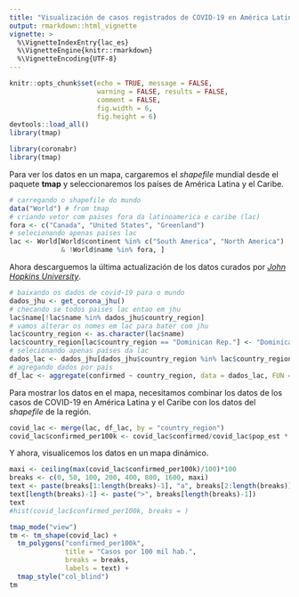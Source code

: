 ```yaml
---
title: "Visualización de casos registrados de COVID-19 en América Latina y el Caribe"
output: rmarkdown::html_vignette
vignette: >
  %\VignetteIndexEntry{lac_es}
  %\VignetteEngine{knitr::rmarkdown}
  %\VignetteEncoding{UTF-8}
---
```


```r
knitr::opts_chunk$set(echo = TRUE, message = FALSE,
                      warning = FALSE, results = FALSE,
                      comment = FALSE,
                      fig.width = 6,
                      fig.height = 6)
devtools::load_all()
library(tmap)
```

```r
library(coronabr)
library(tmap)
```

Para ver los datos en un mapa, cargaremos el *shapefile* mundial desde el paquete **tmap** y seleccionaremos los países de América Latina y el Caribe.

```r
# carregando o shapefile do mundo
data("World") # from tmap
# criando vetor com paises fora da latinoamerica e caribe (lac)
fora <- c("Canada", "United States", "Greenland")
# selecionando apenas paises lac
lac <- World[World$continent %in% c("South America", "North America")
             & !World$name %in% fora, ]

```

Ahora descarguemos la última actualización de los datos curados por [*John Hopkins University*](https://github.com/CSSEGISandData/COVID-19).

```r
# baixando os dados de covid-19 para o mundo
dados_jhu <- get_corona_jhu()
# checando se todos paises lac entao em jhu
lac$name[!lac$name %in% dados_jhu$country_region]
# vamos alterar os nomes em lac para bater com jhu
lac$country_region <- as.character(lac$name)
lac$country_region[lac$country_region == "Dominican Rep."] <- "Dominican Republic"
# selecionando apenas países da lac
dados_lac <- dados_jhu[dados_jhu$country_region %in% lac$country_region, ]
# agregando dados por país
df_lac <- aggregate(confirmed ~ country_region, data = dados_lac, FUN = sum)
```

Para mostrar los datos en el mapa, necesitamos combinar los datos de los casos de COVID-19 en América Latina y el Caribe con los datos del *shapefile* de la región.

```r
covid_lac <- merge(lac, df_lac, by = "country_region")
covid_lac$confirmed_per100k <- covid_lac$confirmed/covid_lac$pop_est * 100000

```

Y ahora, visualicemos los datos en un mapa dinámico.

```r
maxi <- ceiling(max(covid_lac$confirmed_per100k)/100)*100
breaks <- c(0, 50, 100, 200, 400, 800, 1600, maxi)
text <- paste(breaks[1:length(breaks)-1], "a", breaks[2:length(breaks)])
text[length(breaks)-1] <- paste(">", breaks[length(breaks)-1])
text
#hist(covid_lac$confirmed_per100k, breaks = )
```



```r
tmap_mode("view")
tm <- tm_shape(covid_lac) +
  tm_polygons("confirmed_per100k", 
              title = "Casos por 100 mil hab.", 
              breaks = breaks, 
              labels = text) +
  tmap_style("col_blind")
tm
```

